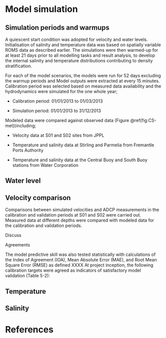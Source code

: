 # Model simulation


## Simulation periods and warmups

A quiescent start condition was adopted for velocity and water levels. Initialisation of salinity and temperature data was based on spatially variable ROMS data as described earlier. The simulations were then warmed-up for at least 21 days prior to all modelling tasks and result analysis, to develop the internal salinity and temperature distributions contributing to density stratification.


For each of the model scenarios, the models were run for 52 days excluding the warmup periods and Model outputs were extracted at every 15 minutes. Calibration period was selected based on measured data availability and the hydrodynamics were simulated for the one whole year; 

* Calibration period: 01/01/2013 to 01/03/2013

* Simulation period: 01/01/2013 to 31/12/2013


Modeled data were compared against observed data (Figure \@ref(fig:CS-met))including;

* Velocity data at S01 and S02 sites from JPPL 

* Temperature and salinity data at Stirling and Parmelia from Fremantle Ports Authority

* Temperature and salinity data at the Central Buoy and South Buoy stations from Water Corporation


## Water level





## Velocity comparison

Comparisons between simulated velocities and ADCP measurements in the calibration and validation periods at S01 and S02 were carried out. Measured data at different depths were compared with modeled data for the calibration and validation periods.


Discuss 

Agreements

The model predictive skill was also tested statistically with calculations of the Index of Agreement (IOA), Mean Absolute Error (MAE), and Root Mean Square Error (RMSE) as defined XXXX At project inception, the following calibration targets were agreed as indicators of satisfactory model validation (Table 5-2):


## Temperature


## Salinity


# References